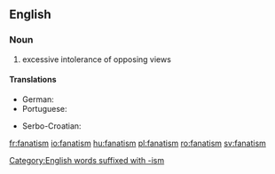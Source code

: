 ==English==

===Noun===
{{en-noun|-}}

# excessive intolerance of opposing views

====Translations====
{{trans-top|excessive intolerance of opposing views}}
* German: {{t|de|Fanatismus|m}}
* Portuguese: {{t+|pt|fanatismo|m}}
{{trans-mid}}
* Serbo-Croatian: {{t+|sh|fanatizam|m}}
{{trans-bottom}}

[[Category:English words suffixed with -ism]]

[[fr:fanatism]]
[[io:fanatism]]
[[hu:fanatism]]
[[pl:fanatism]]
[[ro:fanatism]]
[[sv:fanatism]]